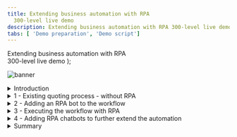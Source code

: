 ```yaml
---
title: Extending business automation with RPA
  300-level live demo
description: Extending business automation with RPA 300-level live demo
tabs: [ 'Demo preparation', 'Demo script']
---
```


  <span>
    Extending business automation with RPA <br /> 300-level live demo
  </span>
);

![banner](./images/RPA_300_Script_Banner.jpg)
<span id="top"></span>

<details>

<summary>Introduction</summary>
<br/>

Today we will look at how we can extend business automation with Robotic Process Automation to easily provide customers with quotes for new insurance policies. We’ll take advantage of the IBM Cloud Pak for Business Automation’s capabilities to add robotic process automation (RPA) to a quoting process that is already automated with workflow.

<br/>

Let’s get started.

</details>

<details>

<summary>1 - Existing quoting process - without RPA</summary>

<br/>

| **1.1** | **Introduce the quoting process workflow without RPA** |
| :--- | :--- |
| **Narration** | Future Corp is a traditional auto insurance provider that has a goal of improving customer experience by making it easier to provide new insurance policy quotes to its customers. <br/><br/> Let’s look at how the company currently creates insurance quotes. In the existing process, every request for a new insurance policy must be routed to a policy specialist. |
| **Action** | Show the process diagram for Future Corp’s current quoting process (without RPA) in Process Designer, which you opened during the demo preparation.  <br/><br/> ![](./images/Process-without-RPA.png) |
| **Narration** | We are looking at the process diagram for Future Corp’s quoting process. Process diagrams are created in Process Designer. Process Designer is used to design and implement the quoting process. Within this low-code environment, the process diagram will control the execution of each new quote. The process diagram adheres to the Business Process Modeling Notation (BPMN). We use drag-and-drop to build the process diagram from the palette on the right. This allows us to model the process steps and flow. From there, you can drill down to complete the implementation and testing of the process application. |

<br/>

| **1.2** | **Execute the quoting process workflow without RPA** |
| :--- | :--- |
| **Narration** | The Process Portal is used by customer service agents to launch new quote requests and work on assigned tasks. |
| **Action** | Go to the **Process Portal** tab, which you opened during the demo preparation. Log in as **customerService** (password is **password**). <br/><br/> ![](./images/Run-Process-without-RPA1.png) |
| **Narration** | Process Portal is highly customizable to fit your organization’s look and feel. The responsive user interface provides flexibility to get work done anywhere, at any time, on any device type, from a desktop device in the office to a mobile device at home or at a customer site. It can be tailored though a set of configuration options without having to customize the Process Portal application itself. <br/><br/>To request a quote, a customer service representative initiates a new quote request and enters the customer’s policy data. |
| **Actions** | Under **Launch**, click **New Insurance Quote** to start a new quote. <br/><br/> ![](./images/Run-Process-without-RPA2.png) <br/>Use the **Get Test Data** button to pre-fill in the form with some test data.<br/> <br/> ![](./images/Run-Process-without-RPA3.png) <br/>**Optionally**, change the customer name and the make of the car to make this request unique. <br/><br/> ![](./images/Run-Process-without-RPA4.png) <br/>Click **Get Quote** to close the task and submit the new quote request. <br/><br/> ![](./images/Run-Process-without-RPA4.png) <br/><br/> ![](./images/Run-Process-without-RPA5.png) |
| **Narration** | Policy specialists enter the customer data into the policy system and create the quote. They use the Process Portal to organize their tasks and work on the tasks assigned to them. Our specialist has received a new task to prepare the quote.<br/><br/>When the policy specialist receives the quote request, she needs to log into the quoting system to prepare a new quote, which involves manually entering a significant amount of information. This is both time consuming and error prone as the specialist must go field-by-field in order to move all the customer’s data into the quoting system. <br/><br/>Behind the scenes, the refund process is managed by workflow. Once the policy specialist completes this task, the system waits for the customer’s response. If the customer accepts the quote, the policy specialist will again log into the quoting system to establish a new insurance policy for the customer. |
| **Actions** | (Still on the Process Portal) Log out (as **customerService**), then log in as **policy1** (password is **password**).<br/> <br/> ![](./images/Run-Process-without-RPA6.png) <br/>Run the newest **Prepare New Quote** task by clicking on the task name. <br/><br/> ![](./images/Run-Process-without-RPA7.png) <br/>Open the legacy quoting app by using the shortcut in the bottom right of the taskbar to click on **FCQS_2021.jar**. <br/><br/> ![](./images/Run-Process-without-RPA8.png) <br/>Log in to the quoting app (any username and password will work). <br/><br/> ![](./images/Run-Process-without-RPA9.png) <br/>Show the task UI and the quoting app to make the point that the quote data must be manually entered into the quoting app. <br/><br/> ![](./images/Run-Process-without-RPA10.png) |

<br/>

**[Go to top](#top)**

</details>

<details>

<summary>2 - Adding an RPA bot to the workflow</summary>

<br/>

| **2.1** | **Introduce the workflow process with RPA** |
| :--- | :--- |
| **Narration** | Now let’s look at how we can incorporate RPA to reduce that manual work. Here is a new version of the quoting workflow. The workflow is the same except we’ve modified the middle swim lane. Instead of assigning the tasks to a policy specialist, we route them directly to a bot for immediate execution. Just as with the original workflow, when there is a quoting exception, the quote request is routed to a policy specialist for resolution. For example, certain car models such as Audi and BMW require manual review to generate a quote. |
| **Action** | Open the process diagram for the quoting process with RPA in Process Designer. <br/><br/> ![](./images/Process-with-RPA1.png) <br/> ![](./images/Process-with-RPA2.png) |

<br/>

| **2.2** | **Bot authoring** |
| :--- | :--- |
| **Narration** | Using the Pak’s RPA capabilities, Future Corp was able to easily build and deploy software robots, or bots, that automatically enter customer data into the quoting system. This enabled Future Corp to automate repetitive tasks such as creating customer quotes. |
| **Action** | Go to **RPA Studio**, which you opened during preparation, with the **Get Quote.wal** file opened to the **GetQuote** routine. |
| **Narration** | Using the Pak’s low code bot authoring environment, Future Corp easily built and tested their bots. Hundreds of pre-built commands are available to assemble bots using intuitive wizards.<br/><br/>Without RPA, policy specialists would had to manually copy and paste customer data into the quoting system. With RPA, Future Corp created a bot to connect to the quoting system, fill in the extracted information and email the quote to the customer once it is available. <br/><br/>Here we see some of the bot commands they used. First, the quoting application is opened. Next, the username and password are entered. Commands were used to open the quoting application, enter user name and password, and generate a new quote.<br/><br/>Now let’s see how to build the quote bot from scratch. First, we’ll use the **Launch and Attach Window** command to open the quoting application.<br/><br/>(***Note***: *The following build from scratch steps are simple, but intricate. Be sure to practice these steps so you can master your demo delivery.*) |
| **Actions** | To start creating a new bot, click on **New**, select **Wal File**, and then click **Open**. <br/><br/> ![](./images/New-Bot1.png) <br/>In the Toolbox search bar, type **attach** and find the **Launch and Attach Window** command. Drag it out to the script window. Set the executable parameter to the **FCQS_2021.jar** file (located in c:\Future Corp), and click **Save**. <br/><br/> ![](./images/New-Bot2.png) |
| **Narration** | RPA Studio allows you to immediately run the bot commands. The debugging mode enables you to control the bot's operation, test commands, track variables and debug scripts on remote computers. |
| **Actions** | In the toolbar ribbon, click on **Start** to run the bot. <br/><br/> ![](./images/New-Bot3.png)<br/>The **Focus Corp Quoting System** will appear. <br/><br/> ![](./images/New-Bot4.png) |
| **Narration** | The recorder assists in creating your script. With the recorder, you can select user interface components to enter commands in your script. Let’s build the commands to log into the quoting application. First, we'll record the user name field. |
| **Actions** | In the toolbar ribbon, click **Start Recorder** to capture keystrokes from the Quoting app.  <br/><br/> ![](./images/New-Bot5.png) <br/>Hold the **control** key and mouse over the **User Name** field in the Quoting app. Release the control key once the field highlights in red. Then, from the **Recording** menu, select **Actions**, **Set Value**, **By XPath**. <br/><br/> ![](./images/New-Bot6.png) <br/>On the **Set Value** property page, click the icon next to the Value to assign a variable. Then, click the **New Variable** icon to create a new variable. <br/><br/> ![](./images/New-Bot7.png) <br/>Name the new variable vUsername. Give it a default value of **mary**. Click **Save** twice. <br/><br/>![](./images/New-Bot7a.png) |
| **Narration** | Next, we'll record the password field. (In real life, we would use our Vault for entering encrypted credentials.) |
| **Actions** | Hold the left control key and mouse over the **Password** field in the **Quoting** app. Release the control key once the field highlights in red. Then, from the **Recording** menu, select **Actions**, **Set Value**, **By XPath**.<br/><br/> ![](./images/New-Bot8.png) <br/>In the **Set Value** property page, click the icon next to the value property to assign a variable. Then, click the **New Variable** icon to create a new variable. <br/><br/> ![](./images/New-Bot9.png) <br/>Name the new variable **vPassword**. Give it a default value of **123**. Click **Save** twice. <br/><br/> ![](./images/New-Bot9a.png) <br/>Hold the left control key and mouse over the **Login** button. Release the control key once the field highlights in red. Then, from the **Recording** menu, select **Actions**, **Click**, **By XPath**. <br/><br/>![](./images/New-Bot11.png) <br/>Click **Save**. <br/><br/> ![](./images/New-Bot11a.png) <br/>In the toolbar ribbon, click on **Stop Recorder**. <br/><br/> ![](./images/New-Bot12.png) |
| **Narration** | Let’s use the **Run** command to playback the bot again and verify the commands. We will see the quoting app open, log in and move to the main screen. |
| **Actions** | Close the **Quoting app**. In the menu ribbon, click **Start**.<br/><br/> ![](./images/New-Bot13.png) <br/> The Quoting app will open and automatically log in. <br/><br/> ![](./images/New-Bot14.png) |
| **Narration** | Now let’s continue to build some additional commands to enter data into the quoting bot. |
| **Actions** | In the menu ribbon, click **Start Recorder** to capture more keystrokes from the Quoting app. <br/><br/> ![](./images/New-Bot15.png) <br/>Hold the left control key and mouse over the **Driver ID** field in the Quoting app. Then, from the **Recording** menu, select **Actions**, **Set Value**, **By XPath**. <br/><br/> ![](./images/New-Bot16.png)<br/>In the **Set Value** property page, click the icon next to the value property to assign a variable. Then, click the **New Variable** icon to create a new variable. <br/><br/> ![](./images/New-Bot17.png)  <br/>Name the new variable **vDriverID**. Give it a default value of **123**. Click **Save** twice. <br/><br/> ![](./images/New-Bot17.png) <br/> ![](./images/New-Bot17a.png) <br/>Repeat for the rest of the text input fields (or stop there if you feel you’ve shown enough).|
| **Narration** | The bot will execute a final set of commands to generate the quote and then capture the quote amount, which is the output of this bot. |
| **Actions** | Hold the left control key and mouse over the **CREATE NEW QUOTE** button. Then, from the **Recording** menu, select **Actions**, **Click**, **By XPath**. <br/><br/> ![](./images/New-Bot18.png) <br/>Finally, get the quote result. In the **Quote** app, hold the left control key and mouse over the **Total premium** field. Release the control key once the field highlights in red. Then, from the **Recording** menu, select **Actions**, **Get Value**, **By XPath**. <br/><br/> ![](./images/New-Bot19.png)<br/>In the **Set Value** property page, click the icon next to the value property to assign a variable. Then, click the **New Variable** icon to create a new variable. <br/><br/> ![](./images/New-Bot20.png)<br/>Name the new variable **vQuoteValue**, and click **Save** twice. <br/><br/> ![](./images/New-Bot20a.png) |
| **Narration** | Now we will add a command to log the quote value to the **Output** window. |
| **Actions** | In the toolbox, search for **log**. Drag the **Log Message** command to the bottom of the bot script. <br/><br/> ![](./images/New-Bot21.png) <br/>Complete the log command by searching for and selecting the **vQuoteValue** variable. <br/><br/> ![](./images/New-Bot22.png)<br/>Now let’s do a last playback of the bot by clicking **Start**. The bot will create the quote, and the quote amount will appear in the **Output** window. <br/><br/> ![](./images/New-Bot23.png) |

**[Go to top](#top)**

</details>

<details>

<summary>3 - Executing the workflow with RPA</summary>

<br/>

| **3.1** | **Execute the quoting process with RPA** |
| :--- | :--- |
| **Narration** | Let’s make a new request using the new RPA-enabled workflow. I’ll log back in as the customer service representative and start a new quote. The RPA bot is set up to run on this same system. Now that I have submitted the new request, we will see the quoting app automatically launch and enter the quote request data into the quoting system. |
| **Actions** | Open the **Process Portal**, and log in as **customerService**. <br/><br/> ![](./images/Run-Process-with-RPA1.png)<br/>Launch the **New Insurance Quote RPA** process. <br/><br/> ![](./images/Run-Process-with-RPA2.png)<br/>Use the **Get Test Data** button to pre-fill the form with some test data. <br/><br/> ![](./images/Run-Process-with-RPA3.png)<br/>**Optionally**, change the name and/or the make of the car to make this request unique. <br/><br/> ![](./images/Run-Process-with-RPA4.png) <br/>Click on **Get Quote** to close the task and submit the new quote request <br/><br/>**Note**: In a few seconds, see the **Quoting App** launch automatically and complete the quote. <br/><br/> ![](./images/Run-Process-with-RPA5.png) |

<br/>

**[Go to top](#top)**

</details>

<details>

<summary>4 - Adding RPA chatbots to further extend the automation</summary>

<br/>

| **4.1** | **Review the chatbot script** |
| :--- | :--- |
| **Narration** | Next, let’s look at the bot script for the Customer Agent chatbot. Just like the bots we've just built, Future Corp’s chatbot is assembled by dragging and dropping commands and configuring them using pop-up property sheets. Since chatbot capabilities are fully integrated, Future Corp was able to build their bots and chatbots using one single tool. Chatbot commands can be inserted anywhere inside the bot script. For example, the **Bot Ask and Answer** command asks the user a question in a chat and recognizes the answer using a knowledge base prepared for the chat subject. The **Bot Ask Email** command asks for and acknowledges a user-entered email. |
| **Action** | Open the RPA window and search for the chatbot commands by typing **bot** into the toolbox search. <br/><br/> ![](./images/Chatbot1.png) |
| **Narration** | The **Bot Ask and Answer** command is used to have the bot ask the customer a question in a chat. The answer is recognized using a knowledge base prepared for the chat subject. Bot Studio includes the machine learning model builder used by Future Corp for creating and training the knowledge base. Future Corp’s RPA team found training the knowledge base to be very simple. |
| **Actions** | Open the **Bot Ask and Answer** command in the bot script. <br/><br/> ![](./images/Chatbot2.png)<br/>Show how the command is connected to a knowledge base. <br/><br/> ![](./images/Chatbot3.png) <br/>If the **Knowledge Bases** tab is not visible, click the **Tools** tab on the menu ribbon, then click **Knowledge Base Training**. <br/><br/> ![](./images/Chatbot3a.png)<br/>Next, open the knowledge base definition. In the **Knowledge Bases** tab, click **IngridKB**, then click **Version 1**. <br/><br/> ![](./images/Chatbot4.png) |
| **Narration** | The knowledge base has been trained to respond accurately to variety of questions. To the right, the related questions window shows a list of similar questions which would result in a similar answer. To the left, the score for the currently selected answer is displayed. The knowledge base user can also search the knowledge base for another answer, edit the current answer, or add a new answer. |
| **Actions** | The **Knowledge Base Training** tool opens. Type the following question: **I have a policy issue with my current provider** and press **enter**. <br/><br/> ![](./images/Chatbot5.png)<br/>The maximum score is 1000. Note the low score displayed here, indicated with the red font. Type the following: **I have a problem with my policy. I want a new one.** Press **enter**. <br/><br/> ![](./images/Chatbot6.png)<br/>Again, this has resulted in a low score. Click **Select** (next to **Of course! Let’s start.**) to train the knowledge base. <br/><br/> ![](./images/Chatbot7.png)<br/>Since we have trained the knowledge base, the score now goes to a perfect 1000. Click **Retrain** to update the knowledge base.<br/><br/> ![](./images/Chatbot8.png)<br/>Now enter the first interaction again. Type the following: **I have a policy issue with my current provider. I need a new one.** Press **enter** and see how the score improved with these updates to the knowledge base.<br/><br/> ![](./images/Chatbot9.png) <br/>**Note:** Whenever you close the knowledge base, ** DO NOT SAVE** so this example works the next time you give a demo. <br/><br/> ![](./images/Chatbot10.png) <br/> ![](./images/Chatbot11.png) |

<br/>

| **4.2** | **Run the chatbot** |
| :--- | :--- |
| **Narration** | Now let’s see how we have enhanced the customer’s interaction with the quoting process. As an alternative to the web form that collects the customer’s quoting data, Future Corp’s intelligent RPA chatbot provides an interactive virtual agent.<br/><br/>The chatbot can understand and respond to customer inquiries. For example, a chatbot recognizes that phrases like “I would like to switch my insurance policy” and “I need insurance” both lead to initiating the quoting process. |
| **Actions** | Select the **Insurance Ingrid** script, and click on **Start**. <br/><br/> ![](./images/Run-chatbot1.png) <br/>Type the following: **I need insurance.**  <br/><br/> ![](./images/Run-chatbot2.png) |
| **Narration** | The chatbot engages the customer to collect all the information needed to provide a quote. |
| **Actions** | Select **Car** and enter **Lexus**,**RX350**,**2021**. <br/><br/> ![](./images/Run-chatbot3.png) <br/> ![](./images/Run-chatbot4.png)<br/>Enter the vehicle identification number (VIN), which typically consists of 12 characters (for example, enter **123456789012**). <br/><br/> ![](./images/Run-chatbot5.png) <br/>Enter the following: **My email is mary@email.com**. <br/><br/> ![](./images/Run-chatbot6.png)<br/>Enter the following: **Mary, Johnson**.<br/><br/> ![](./images/Run-chatbot7.png) <br/>Enter an address such as **1 Main Street, Austin, TX 78730**. <br/><br/> ![](./images/Run-chatbot8.png)<br/>Enter **yes** for quick quote. <br/><br/> ![](./images/Run-chatbot9.png) |
| **Narration** | Now that all the information has been collected, the chatbot will invoke the quoting bot to generate the quote. The quote bot will enter all the customer information and retrieve the calculated quote amount. We see the quote amount in the chat response. The quoting bot will also initate the New Insurance Quote process. In this case the quote will be emailed to the customer and the process will wait for the customer’s response. |
| **Actions** |  Enter **yes** for follow-up contact. <br/><br/> ![](./images/Run-chatbot10.png) <br/>Enter **no** for anything else. <br/><br/> ![](./images/Run-chatbot11.png) |
| **Narration** | Let's look in workflow to see the process the bot initiated. We do that from the Process Portal. When we open the Quote Status dashboard, we see the new quote for Mary at the top of the list. Workflow will continue to manage the quote process. |
| **Actions** | From **Chrome**, open the **Process Portal**. <br/><br/>![](./images/Quote-status1.png)<br/>Log in as **customerService / password**.<br/><br/> ![](./images/Quote-status2.png)<br/>Under **Dashboards**, click **Show more…**. <br/><br/>![](./images/Quote-status3.png)<br/>Click to open the **Quote Status** dashboard. <br/><br/>![](./images/Quote-status4.png) |

<br/>

**[Go to top](#top)**

</details>

<details>
<summary>Summary</summary>

<br/>
Using the Cloud Pak for Business Automation, Future Corp had everything they needed to extend their automation with RPA. They used a low-code bot authoring environment to create bots and chatbots to improve their policy quoting process.

<br/><br/>

The enhanced solution continues to use workflow to manage and monitor the end-to-end quoting process while using RPA to automate manual tasks and to engage directly with customers using intelligent chatbots. This combines the ability of workflow and the abilities of RPA.

<br/>

**[Go to top](#top)**

</details>
